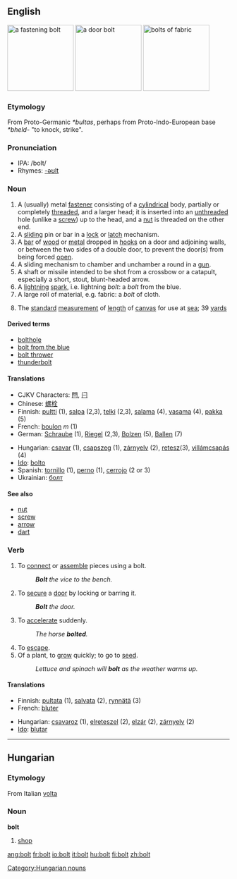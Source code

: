 {{wikipedia}}
==English==
[[Image:Bolt-with-nut.jpg|thumb|right|150px|a fastening bolt]]
[[Image:Bolt_lock.jpg|thumb|right|150px|a door bolt]]
[[Image:Stoffballen2_fcm.jpg|thumb|right|150px|bolts of fabric]]
<!-- overlaps trans. table [[Image:Lightning3.jpg|thumb|right|150px|bolts of lightning]]-->
===Etymology===
From Proto-Germanic ''*bultas'', perhaps from Proto-Indo-European base ''*bheld-'' "to knock, strike".

===Pronunciation===
*IPA: /bolt/ {{audio|en-us-bolt.ogg|Audio (US)}}
*Rhymes: [[Rhymes:English:-əʊlt|-əʊlt]]

===Noun===
{{en-noun}}
#A (usually) metal [[fastener]] consisting of a [[cylindrical]] body, partially or completely [[threaded]], and a larger head; it is inserted into an [[unthreaded]] hole (unlike a [[screw]]) up to the head, and a [[nut]] is threaded on the other end.
#A [[slide|sliding]] pin or bar in a [[lock]] or [[latch]] mechanism.
#A [[bar]] of [[wood]] or [[metal]] dropped in [[hook]]s on a door and adjoining walls, or between the two sides of a double door, to prevent the door(s) from being forced [[open]].
#A sliding mechanism to chamber and unchamber a round in a [[gun]]. 
# A shaft or missile intended to be shot from a crossbow or a catapult, especially a short, stout, blunt-headed arrow.
#A [[lightning]] [[spark]], i.e. lightning ''bolt'': a ''bolt'' from the blue.
#A large roll of material, e.g. fabric: a ''bolt'' of cloth.
#{{nautical}} The [[standard]] [[measurement]] of [[length]] of [[canvas]] for use at [[sea]]; 39 [[yard]]s



====Derived terms====
*[[bolthole]]
*[[bolt from the blue]]
*[[bolt thrower]]
*[[thunderbolt]]

====Translations====
{{top}}
*CJKV Characters: [[閂]], [[闩]]
*Chinese: [[螺栓]]
*Finnish: [[pultti]] (1), [[salpa]] (2,3), [[telki]] (2,3), [[salama]] (4), [[vasama]] (4), [[pakka]] (5)
*French: [[boulon]] ''m'' (1)
*German: [[Schraube]] (1), [[Riegel]] (2,3), [[Bolzen]] (5), [[Ballen]] (7) 
{{mid}}
*Hungarian: [[csavar]] (1), [[csapszeg]] (1), [[zárnyelv]] (2), [[retesz]](3), [[villámcsapás]] (4)
* [[Ido]]: [[bolto]]
*Spanish: [[tornillo]] {{m}} (1), [[perno]] {{m}} (1), [[cerrojo]] {{m}} (2 or 3)
*Ukrainian: [[болт]]
{{bottom}}

====See also====
*[[nut]]
*[[screw]]
* [[arrow]]
* [[dart]]

===Verb===
{{en-verb}}

#To [[connect]] or [[assemble]] pieces using a bolt.
#:'''''Bolt''' the vice to the bench.''
#To [[secure]] a [[door]] by locking or barring it.
#:'' '''Bolt''' the door.''
#To [[accelerate]] suddenly.
#:''The horse '''bolted'''.''
#To [[escape]].
#Of a plant, to [[grow]] quickly; to go to [[seed]].
#:''Lettuce and spinach will '''bolt''' as the weather warms up.''

====Translations====
{{top}}
*Finnish: [[pultata]] (1), [[salvata]] (2), [[rynnätä]] (3)
* French: [[bluter]]
{{mid}}
*Hungarian: [[csavaroz]] (1), [[elreteszel]] (2), [[elzár]] (2), [[zárnyelv]] (2)
* [[Ido]]: [[blutar]]
{{bottom}}

----

==Hungarian==

===Etymology===
From Italian [[volta]]

===Noun===
'''bolt'''

# [[shop]]

[[Category:Hungarian nouns]]

[[ang:bolt]]
[[fr:bolt]]
[[io:bolt]]
[[it:bolt]]
[[hu:bolt]]
[[fi:bolt]]
[[zh:bolt]]
